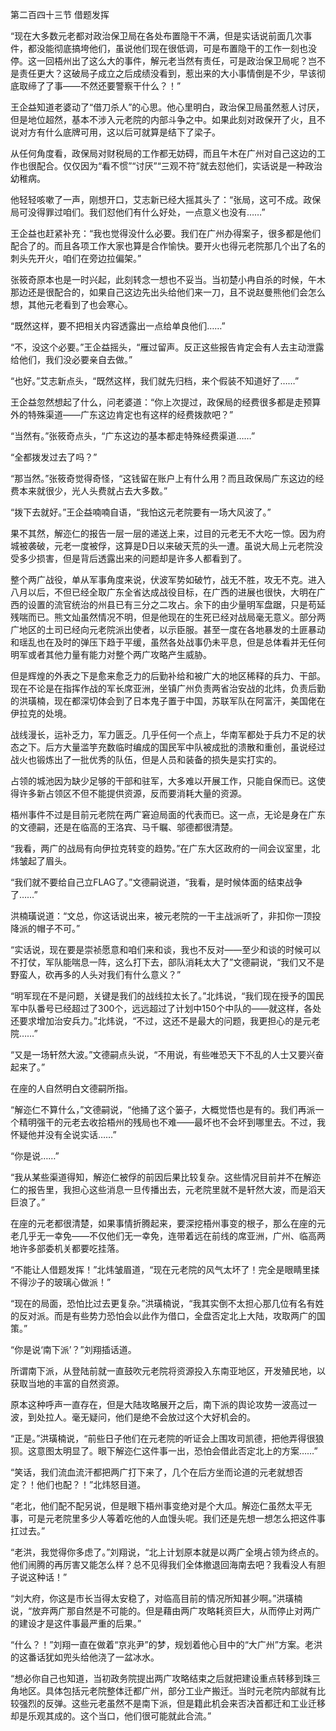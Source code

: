 

第二百四十三节 借题发挥

“现在大多数元老都对政治保卫局在各处布置隐干不满，但是实话说前面几次事件，都没能彻底搞垮他们，虽说他们现在很低调，可是布置隐干的工作一刻也没停。这一回梧州出了这么大的事件，解元老当然有责任，可是政治保卫局呢？岂不是责任更大？这破局子成立之后成绩没看到，惹出来的大小事情倒是不少，早该彻底取缔了了事――不然还要警察干什么？！”

王企益知道老婆动了“借刀杀人”的心思。他心里明白，政治保卫局虽然惹人讨厌，但是地位超然，基本不涉入元老院的内部斗争之中。如果此刻对政保开了火，且不说对方有什么底牌可用，这以后可就算是结下了梁子。

从任何角度看，政保局对财税局的工作都无妨碍，而且午木在广州对自己这边的工作也很配合。仅仅因为“看不惯”“讨厌”“三观不符”就去怼他们，实话说是一种政治幼稚病。

他轻轻咳嗽了一声，刚想开口，艾志新已经大摇其头了：“张局，这可不成。政保局可没得罪过咱们。我们怼他们有什么好处，一点意义也没有……”

王企益也赶紧补充：“我也觉得没什么必要。我们在广州办得案子，很多都是他们配合了的。而且各项工作大家也算是合作愉快。要开火也得元老院那几个出了名的刺头先开火，咱们在旁边拉偏架。”

张筱奇原本也是一时兴起，此刻转念一想也不妥当。当初楚小冉自杀的时候，午木那边还是很配合的，如果自己这边先出头给他们来一刀，且不说赵曼熊他们会怎么想，其他元老看到了也会寒心。

“既然这样，要不把相关内容透露出一点给单良他们……”

“不，没这个必要。”王企益摇头，“雁过留声。反正这些报告肯定会有人去主动泄露给他们，我们没必要亲自去做。”

“也好。”艾志新点头，“既然这样，我们就先归档，来个假装不知道好了……”

王企益忽然想起了什么，问老婆道：“你上次提过，政保局的经费很多都是走预算外的特殊渠道――广东这边肯定也有这样的经费拨款吧？”

“当然有。”张筱奇点头，“广东这边的基本都走特殊经费渠道……”

“全都拨发过去了吗？”

“那当然。”张筱奇觉得奇怪，“这钱留在账户上有什么用？而且政保局广东这边的经费本来就很少，光人头费就占去大多数。”

“拨下去就好。”王企益喃喃自语，“我怕这元老院要有一场大风波了。”

果不其然，解迩仁的报告一层一层的递送上来，过目的元老无不大吃一惊。因为府城被袭破，元老一度被俘，这算是D日以来破天荒的头一遭。虽说大局上元老院没受多少损害，但是背后透露出来的问题却是许多人都看到了。

整个两广战役，单从军事角度来说，伏波军势如破竹，战无不胜，攻无不克。进入八月以后，不但已经全取广东全省达成战役目标，在广西的进展也很快，大明在广西的设置的流官统治的州县已有三分之二攻占。余下的由少量明军盘踞，只是苟延残喘而已。熊文灿虽然情况不明，但是他现在的生死已经对战局毫无意义。部分两广地区的土司已经向元老院派出使者，以示臣服。甚至一度在各地暴发的土匪暴动和瑶乱也在及时的弹压下趋于平缓，虽然各处战事仍未平息，但是总体看并无任何明军或者其他力量有能力对整个两广攻略产生威胁。

但是辉煌的外表之下是愈来愈乏力的后勤补给和被广大的地区稀释的兵力、干部。现在不论是在指挥作战的军长席亚洲，坐镇广州负责两省治安战的北炜，负责后勤的洪璜楠，现在都深切体会到了日本鬼子置于中国，苏联军队在阿富汗，美国佬在伊拉克的处境。

战线漫长，运补乏力，军力匮乏。几乎任何一个点上，华南军都处于兵力不足的状态之下。后方大量滥竽充数临时编成的国民军中队被成批的溃散和重创，虽说经过战火也锻炼出了一批优秀的队伍，但是人员和装备的损失是实打实的。

占领的城池因为缺少足够的干部和驻军，大多难以开展工作，只能自保而已。这使得许多新占领区不但不能提供资源，反而要消耗大量的资源。

梧州事件不过是目前元老院在两广窘迫局面的代表而已。这一点，无论是身在广东的文德嗣，还是在临高的王洛宾、马千瞩、邬德都很清楚。

“我看，两广的战局有向伊拉克转变的趋势。”在广东大区政府的一间会议室里，北炜皱起了眉头。

“我们就不要给自己立FLAG了。”文德嗣说道，“我看，是时候体面的结束战争了……”

洪楠璜说道：“文总，你这话说出来，被元老院的一干主战派听了，非扣你一顶投降派的帽子不可。”

“实话说，现在要是崇祯愿意和咱们来和谈，我也不反对――至少和谈的时候可以不打仗，军队能喘息一阵，这么打下去，部队消耗太大了”文德嗣说，“我们又不是野蛮人，砍再多的人头对我们有什么意义？”

“明军现在不是问题，关键是我们的战线拉太长了。”北炜说，“我们现在授予的国民军中队番号已经超过了300个，远远超过了计划中150个中队的――就这样，各处还要求增加治安兵力。”北炜说，“不过，这还不是最大的问题，我更担心的是元老院……”

“又是一场轩然大波。”文德嗣点头说，“不用说，有些唯恐天下不乱的人士又要兴奋起来了。”

在座的人自然明白文德嗣所指。

“解迩仁不算什么，”文德嗣说，“他捅了这个篓子，大概觉悟也是有的。我们再派一个精明强干的元老去收拾梧州的残局也不难――最坏也不会坏到哪里去。不过，我怀疑他并没有全说实话……”

“你是说……”

“我从某些渠道得知，解迩仁被俘的前因后果比较复杂。这些情况目前并不在解迩仁的报告里，我担心这些消息一旦传播出去，元老院里就不是轩然大波，而是滔天巨浪了。”

在座的元老都很清楚，如果事情折腾起来，要深挖梧州事变的根子，那么在座的元老几乎无一幸免――不仅他们无一幸免，连带着远在前线的席亚洲，广州、临高两地许多部委机关都要吃挂落。

“不能让人借题发挥！”北炜皱眉道，“现在元老院的风气太坏了！完全是眼睛里揉不得沙子的玻璃心做派！”

“现在的局面，恐怕比过去更复杂。”洪璜楠说，“我其实倒不太担心那几位有名有姓的反对派。而是有些势力恐怕会以此作为借口，全盘否定北上大陆，攻取两广的国策。”

“你是说‘南下派’？”刘翔插话道。

所谓南下派，从登陆前就一直鼓吹元老院将资源投入东南亚地区，开发殖民地，以获取当地的丰富的自然资源。

原本这种呼声一直存在，但是大陆攻略展开之后，南下派的舆论攻势一波高过一波，到处拉人。毫无疑问，他们是绝不会放过这个大好机会的。

“正是。”洪璜楠说，“前些日子他们在元老院的听证会上围攻司凯德，把他弄得很狼狈。这意图太明显了。眼下解迩仁这件事一出，恐怕会借此否定北上的方案……”

“笑话，我们流血流汗都把两广打下来了，几个在后方坐而论道的元老就想否定？！他们也配？！”北炜怒目道。

“老北，他们配不配另说，但是眼下梧州事变绝对是个大瓜。解迩仁虽然太平无事，可是元老院里多少人等着吃他的人血馒头呢。我们还是先想一想怎么把这件事扛过去。”

“老洪，我觉得你多虑了。”刘翔说，“北上计划原本就是以两广全境占领为终点的。他们闹腾的再厉害又能怎么样？总不见得我们全体撤退回海南去吧？我看没人有胆子说这种话！”

“刘大府，你这是市长当得太安稳了，对临高目前的情况所知甚少啊。”洪璜楠说，“放弃两广那自然是不可能的。但是藉由两广攻略耗资巨大，从而停止对两广的建设才是这件事最严重的后果。”

“什么？！”刘翔一直在做着“京兆尹”的梦，规划着他心目中的“大广州”方案。老洪的这番话犹如兜头给他浇了一盆冰水。

“想必你自己也知道，当初政务院提出两广攻略结束之后就把建设重点转移到珠三角地区。具体包括元老院整体迁都广州，部分工业产搬迁。当时元老院内部就有比较强烈的反弹。这些元老虽然不是南下派，但是籍此机会来否决首都迁和工业迁移却是乐观其成的。这个当口，他们很可能就此合流。”

